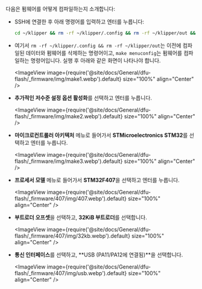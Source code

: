 다음은 펌웨어를 어떻게 컴파일하는지 소개합니다:
* SSH에 연결한 후 아래 명령어를 입력하고 엔터를 누릅니다:

    ```bash
    cd ~/klipper && rm -rf ~/klipper/.config && rm -rf ~/klipper/out && make menuconfig
    ```

* 여기서 `rm -rf ~/klipper/.config && rm -rf ~/klipper/out`는 이전에 컴파일된 데이터와 펌웨어를 삭제하는 명령어이고, `make menuconfig`는 펌웨어를 컴파일하는 명령어입니다. 실행 후 아래와 같은 화면이 나타나야 합니다.

    <ImageView image={require('@site/docs/General/dfu-flash/_firmware/img/make1.webp').default} size="100%" align="Center" />

* **추가적인 저수준 설정 옵션 활성화**를 선택하고 엔터를 누릅니다.

    <ImageView image={require('@site/docs/General/dfu-flash/_firmware/img/make2.webp').default} size="100%" align="Center" />

* **마이크로컨트롤러 아키텍처** 메뉴로 들어가서 **STMicroelectronics STM32**를 선택하고 엔터를 누릅니다.

    <ImageView image={require('@site/docs/General/dfu-flash/_firmware/img/make3.webp').default} size="100%" align="Center" />

* **프로세서 모델** 메뉴로 들어가서 **STM32F407**을 선택하고 엔터를 누릅니다.

    <ImageView image={require('@site/docs/General/dfu-flash/_firmware/407/img/407.webp').default} size="100%" align="Center" />

* **부트로더 오프셋**을 선택하고, **32KiB 부트로더**를 선택합니다.

    <ImageView image={require('@site/docs/General/dfu-flash/_firmware/407/img/32kb.webp').default} size="100%" align="Center" />

* **통신 인터페이스**를 선택하고, **USB (PA11/PA12에 연결됨)**을 선택합니다.

    <ImageView image={require('@site/docs/General/dfu-flash/_firmware/407/img/usb.webp').default} size="100%" align="Center" />